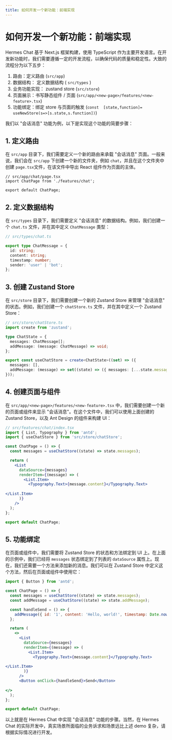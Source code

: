 ```yaml
---
title: 如何开发一个新功能：前端实现
---
```


# 如何开发一个新功能：前端实现

Hermes Chat 基于 Next.js 框架构建，使用 TypeScript 作为主要开发语言。在开发新功能时，我们需要遵循一定的开发流程，以确保代码的质量和稳定性。大致的流程分为以下五步：

1. 路由：定义路由 (`src/app`)
2. 数据结构： 定义数据结构 ( `src/types` )
3. 业务功能实现： zustand store (`src/store`)
4. 页面展示：书写静态组件 / 页面 (`src/app/<new-page>/features/<new-feature>.tsx`)
5. 功能绑定：绑定 store 与页面的触发 (`const  [state,function]= useNewStore(s=>[s.state,s.function])`)

我们以 "会话消息" 功能为例，以下是实现这个功能的简要步骤：

## 1. 定义路由

在 `src/app` 目录下，我们需要定义一个新的路由来承载 "会话消息" 页面。一般来说，我们会在 `src/app` 下创建一个新的文件夹，例如 `chat`，并且在这个文件夹中创建 `page.tsx`文件，在该文件中导出 React 组件作为页面的主体。

```tsx
// src/app/chat/page.tsx
import ChatPage from './features/chat';

export default ChatPage;
```

## 2. 定义数据结构

在 `src/types` 目录下，我们需要定义 "会话消息" 的数据结构。例如，我们创建一个 `chat.ts` 文件，并在其中定义 `ChatMessage` 类型：

```ts
// src/types/chat.ts

export type ChatMessage = {
  id: string;
  content: string;
  timestamp: number;
  sender: 'user' | 'bot';
};
```

## 3. 创建 Zustand Store

在 `src/store` 目录下，我们需要创建一个新的 Zustand Store 来管理 "会话消息" 的状态。例如，我们创建一个 `chatStore.ts` 文件，并在其中定义一个 Zustand Store：

```ts
// src/store/chatStore.ts
import create from 'zustand';

type ChatState = {
  messages: ChatMessage[];
  addMessage: (message: ChatMessage) => void;
};

export const useChatStore = create<ChatState>((set) => ({
  messages: [],
  addMessage: (message) => set((state) => ({ messages: [...state.messages, message] })),
}));
```

## 4. 创建页面与组件

在 `src/app/<new-page>/features/<new-feature>.tsx` 中，我们需要创建一个新的页面或组件来显示 "会话消息"。在这个文件中，我们可以使用上面创建的 Zustand Store，以及 Ant Design 的组件来构建 UI：

```jsx
// src/features/chat/index.tsx
import { List, Typography } from 'antd';
import { useChatStore } from 'src/store/chatStore';

const ChatPage = () => {
  const messages = useChatStore((state) => state.messages);

  return (
    <List
      dataSource={messages}
      renderItem={(message) => (
        <List.Item>
          <Typography.Text>{message.content}</Typography.Text>
       
</List.Item>
      )}
    />
  );
};

export default ChatPage;
```

## 5. 功能绑定

在页面或组件中，我们需要将 Zustand Store 的状态和方法绑定到 UI 上。在上面的示例中，我们已经将 `messages` 状态绑定到了列表的 `dataSource` 属性上。现在，我们还需要一个方法来添加新的消息。我们可以在 Zustand Store 中定义这个方法，然后在页面或组件中使用它：

```jsx
import { Button } from 'antd';

const ChatPage = () => {
  const messages = useChatStore((state) => state.messages);
  const addMessage = useChatStore((state) => state.addMessage);

  const handleSend = () => {
    addMessage({ id: '1', content: 'Hello, world!', timestamp: Date.now(), sender: 'user' });
  };

  return (
    <>
      <List
        dataSource={messages}
        renderItem={(message) => (
          <List.Item>
            <Typography.Text>{message.content}</Typography.Text>
         
</List.Item>
        )}
      />
      <Button onClick={handleSend}>Send</Button>
   
</>
  );
};

export default ChatPage;
```

以上就是在 Hermes Chat 中实现 "会话消息" 功能的步骤。当然，在 Hermes Chat 的实际开发中，真实场景所面临的业务诉求和场景远比上述 demo 复杂，请根据实际情况进行开发。
